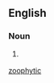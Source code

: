 ==English==

===Noun===
{{en-noun}}

# {{rare}} {{alternative spelling of|zoophytic}}

[[Category:English terms spelled with Ö|zoophytic]]